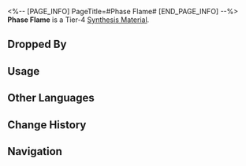 <%-- [PAGE_INFO]
PageTitle=#Phase Flame#
[END_PAGE_INFO] --%>
{{Item Infobox
|id          = 183002
|image       = Item Phase Flame.png
|type        = Synthesis Material
|invCategory = Other Materials
|rarity      = 4
|effect      = Tier 4 Synthesis Material
|description = Sserkal, #29 of the Genius Society, only lived 29 days by human measures of time. Despite that, she put her short life as a spider to good use, inventing new technologies that would have taken the spider-kind thousands of years to develop. Of all her inventions, the most famous must be the technique known as Phase Change.<br />What people don't know is that this technique was first applied to experiments with ions. She successfully created Phase Flame, which almost immediately changed to another phase. By the time the Flame returned to the Sserkal Phase, our genius had already passed away. She tried to harness the Flame but had too little time to do so. Thus, the Phase Flame continued to change between phases across different worlds, leaving behind the seeds of flame.
|source1     = [[Robot Settlement: Automatons or other enemies]]
}}
{{Description|''"Sserkal's life was remarkable. She was smart, kindhearted, and above all, humble. She remained curious and inquisitive, asking her final question in the club on the last day of her life, the answer to which has not been found to this day."''}}
'''Phase Flame''' is a Tier-4 [[Synthesis Material]].

==Dropped By==
{{Dropped By}}

==Usage==
{{Craft Usage}}

==Other Languages==
{{Other Languages
|en   = Phase Flame
|zhs  = 相位灵火
|zht  = 相位靈火
|ja   = 位相霊火
|ko   = 위상의 불꽃
|es   = Llama de fase
|fr   = Flamme de phase
|ru   = Фазовое пламя
|th   = มิติเปลวเพลิง
|vi   = Linh Hỏa
|de   = Phasenflamme
|id   = Phase Flame
|pt   = Chama de Fases
}}

==Change History==
{{Change History|1.0}}

==Navigation==
{{Synthesis Material Navbox}}
